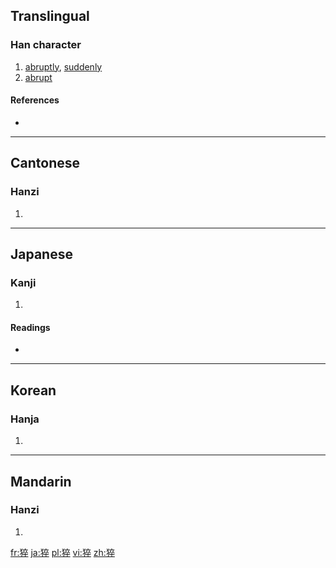 ==Translingual==

===Han character===
{{Han char|rn=94|rad=犬|as=08|sn=11|four=4024<sub>8</sub>|canj=大竹卜人十 (KHYOJ)}}

# [[abruptly]], [[suddenly]]
# [[abrupt]]

====References====
* {{Han ref|kx=0714.020|dkj=20500|dj=1126.010|hdz=21354.100|uh=731D|ud=29469|bh=D660|bd=54880}}

----

==Cantonese==

===Hanzi===
{{yue-hanzi|jyut=|y=chyut3}}

# {{defn|Cantonese|sort=犬08}}

----

==Japanese==

===Kanji===
{{ja-kanji|grade=|rs=犬08}}

# {{defn|Japanese|sort=犬08}}

====Readings====
* {{ja-readings|on=[[そつ]] (sotsu)|kun=[[にわか]] (niwaka)|nanori=}}

----

==Korean==

===Hanja===
{{ko-hanja|hangeul=졸|eumhun=|rv=jol|mr=chol|y=col}}

# {{defn|Korean|sort=犬08}}

----

==Mandarin==

===Hanzi===
{{cmn-hanzi|pin=[[cù]] ([[cu4]])|wg=ts'u<sup>4</sup>}}

# {{defn|Mandarin|sort=犬08}}

[[fr:猝]]
[[ja:猝]]
[[pl:猝]]
[[vi:猝]]
[[zh:猝]]